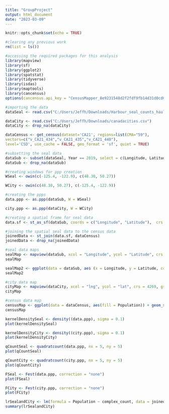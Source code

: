 ---
title: "GroupProject"
output: html_document
date: "2023-03-09"
---

```{r setup, include=FALSE}
knitr::opts_chunk$set(echo = TRUE)
```



```{r Initial Setup and Data Processing}
#clearing any previous work
rm(list = ls())

#accessing the required packages for this analysis
library(mapview)
library(sf)
library(ggplot2)
library(spatstat)
library(tidyverse)
library(isdas)
library(maptools)
library(cancensus)
options(cancensus.api_key = "CensusMapper_8e9231548d2f2fdf9fb14d31d0cd0351", install = TRUE)

#importing the data
dataSeal <- read.csv("C:/Users/Jeffh/Downloads/Harbour_seal_counts_haulout_locs_BCcoast.csv")

dataCity <- read.csv("C:/Users/Jeffh/Downloads/canadacities.csv")
dataCity <- drop_na(dataCity)

dataCensus <- get_census(dataset='CA21', regions=list(CMA="59"),
vectors=c("v_CA21_434","v_CA21_435","v_CA21_440"),
level='CSD', use_cache = FALSE, geo_format = 'sf', quiet = TRUE)

#subsetting the seal data
dataSub <- subset(dataSeal, Year == 2019, select = c(Longitude, Latitude, complex_count))
dataSub <- drop_na(dataSub)

#creating windows for ppp creation
WSeal <- owin(c(-125.4, -122.9), c(48.30, 50.27))

WCity <- owin(c(48.30, 50.27), c(-125.4, -122.9))

#creating the ppps
data.ppp <- as.ppp(dataSub, W = WSeal)

city.ppp <- as.ppp(dataCity, W = WCity)

#creating a spatial frame for seal data
data.sf <- st_as_sf(dataSub, coords = c("Longitude", "Latitude"),  crs = 4326)

#joining the spatial seal data to the census data
joinedData <- st_join(data.sf, dataCensus) 
joinedData <- drop_na(joinedData)
```



```{r Maps for Initial Data}
#seal data maps
sealMap <- mapview(dataSub, xcol = "Longitude", ycol = "Latitude", crs = 4269, grid = FALSE)
sealMap

sealMap2 <- ggplot(data = dataSub, aes (x = Longitude, y = Latitude, color = complex_count)) + geom_point(alpha = 0.5) + scale_color_distiller(palette = "OrRd",direction = 1) + coord_equal() 
sealMap2

#city data map
cityMap <- mapview(dataCity, xcol = "lng", ycol = "lat", crs = 4269, grid = FALSE)
cityMap

#census data map
censusMap <- ggplot(data = dataCensus, aes(fill = Population)) + geom_sf()
censusMap
```



```{r Kernel Density}
kernelDensitySeal <- density((data.ppp), sigma = 0.1)
plot(kernelDensitySeal)

kernelDensityCity <- density((city.ppp), sigma = 0.1)
plot(kernelDensityCity)
```



```{r Quadrat Counts}
qCountSeal <- quadratcount(data.ppp, nx = 5, ny = 5)
plot(qCountSeal)

qCountCity <- quadratcount(city.ppp, nx = 5, ny = 5)
plot(qCountCity)
```



```{r F-Test}
FSeal <- Fest(data.ppp, correction = "none")
plot(FSeal)

FCity <- Fest(city.ppp, correction = "none")
plot(FCity)
```



```{r Linear Regression}
lrSealandCity <- lm(formula = Population ~ complex_count, data = joinedData)
summary(lrSealandCity) 
```

